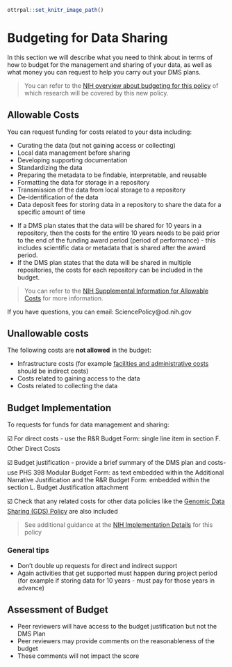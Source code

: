 ```r
ottrpal::set_knitr_image_path()
```

# Budgeting for Data Sharing

In this section we will describe what you need to think about in terms of how to budget for the management and sharing of your data, as well as what money you can request to help you carry out your DMS plans.

> You can refer to the [NIH overview about budgeting for this policy](https://sharing.nih.gov/data-management-and-sharing-policy/planning-and-budgeting-DMS/budgeting-for-data-management-sharing#after){target="_blank"} of which research will be covered by this new policy.  


## Allowable Costs

You can request funding for costs related to your data including:

  - Curating the data (but not gaining access or collecting)
  - Local data management before sharing
  - Developing supporting documentation
  - Standardizing the data
  - Preparing the metadata to be findable, interpretable, and reusable
  - Formatting the data for storage in a repository
  - Transmission of the data from local storage to a repository
  - De-identification of the data
  - Data deposit fees for storing data in a repository to share the data for a specific amount of time
  
<div class = "notice"> 
 - If a DMS plan states that the data will be shared for 10 years in a repository, then the costs for the entire 10 years needs to be paid prior to the end of the funding award period (period of performance) - this includes scientific data or metadata that is shared after the award period.
 - If the DMS plan states that the data will be shared in multiple repositories, the costs for each repository can be included in the budget.
</div>

> You can refer to the [NIH Supplemental Information for Allowable Costs](https://grants.nih.gov/grants/guide/notice-files/NOT-OD-21-015.html){target="_blank"} for more information.  

If you have questions, you can email: SciencePolicy@od.nih.gov

    
## Unallowable costs

The following costs are **not allowed** in the budget:

  - Infrastructure costs (for example [facilities and administrative costs](https://grants.nih.gov/grants/policy/nihgps/html5/section_7/7.3_direct_costs_and_facilities_and_administrative_costs.htm) should be indirect costs)
  - Costs related to gaining access to the data
  - Costs related to collecting the data
  
## Budget Implementation

To requests for funds for data management and sharing:
 
☑️  For direct costs - use the R&R Budget Form: single line item in section F. Other Direct Costs

☑️  Budget justification - provide a brief summary of the DMS plan and costs- use PHS 398 Modular Budget Form: as text embedded within the Additional Narrative Justification and the R&R Budget Form: embedded within the section L. Budget Justification attachment

☑️  Check that any related costs for other data policies like the [Genomic Data Sharing (GDS) Policy](https://osp.od.nih.gov/scientific-sharing/genomic-data-sharing/) are also included

> See additional guidance at the [NIH Implementation Details](https://grants.nih.gov/grants/guide/notice-files/NOT-OD-22-189.html) for this policy

### General tips

  - Don't double up requests for direct and indirect support
  - Again activities that get supported must happen during project period (for example if storing data for 10 years - must pay for those years in advance)

## Assessment of Budget

- Peer reviewers will have access to the budget justification but not the DMS Plan
- Peer reviewers may provide comments on the reasonableness of the budget
- These comments will not impact the score

